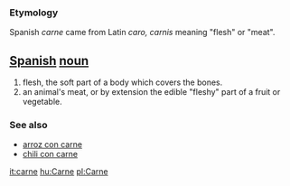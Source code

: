 === Etymology ===
Spanish ''carne'' came from Latin ''caro, carnis'' meaning "flesh" or "meat".

== [[Spanish]] [[noun]] ==
#flesh, the soft part of a body which covers the bones.
#an animal's meat, or by extension the edible "fleshy" part of a fruit or vegetable.

=== See also ===
*[[arroz con carne]]
*[[chili con carne]]

[[it:carne]]
[[hu:Carne]]
[[pl:Carne]]
